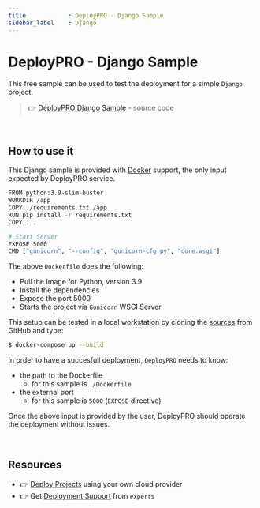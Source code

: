 ```yaml
---
title            : DeployPRO - Django Sample 
sidebar_label    : Django
---
```


# DeployPRO - Django Sample

This free sample can be used to test the deployment for a simple `Django` project. 

> 👉 [DeployPRO Django Sample](https://github.com/app-generator/deploypro-django) - source code

<br />

## How to use it

This Django sample is provided with [Docker](https://github.com/app-generator/deploypro-django/blob/main/Dockerfile) support, the only input expected by DeployPRO service. 

```bash
FROM python:3.9-slim-buster
WORKDIR /app
COPY ./requirements.txt /app
RUN pip install -r requirements.txt
COPY . .

# Start Server
EXPOSE 5000
CMD ["gunicorn", "--config", "gunicorn-cfg.py", "core.wsgi"]
```

The above `Dockerfile` does the following: 

- Pull the Image for Python, version 3.9
- Install the dependencies 
- Expose the port 5000
- Starts the project via `Gunicorn` WSGI Server 

This setup can be tested in a local workstation by cloning the [sources](https://github.com/app-generator/deploypro-django) from GitHub and type:

```bash
$ docker-compose up --build
```

In order to have a succesfull deployment, `DeployPRO` needs to know:

- the path to the Dockerfile
  - for this sample is `./Dockerfile`
- the external port
  - for this sample is `5000` (`EXPOSE` directive)

Once the above input is provided by the user, DeployPRO should operate the deployment without issues. 

<br />

## Resources

- 👉 [Deploy Projects](https://deploypro.dev/) using your own cloud provider
- 👉 Get [Deployment Support](https://deploypro.dev/support/) from `experts` 

